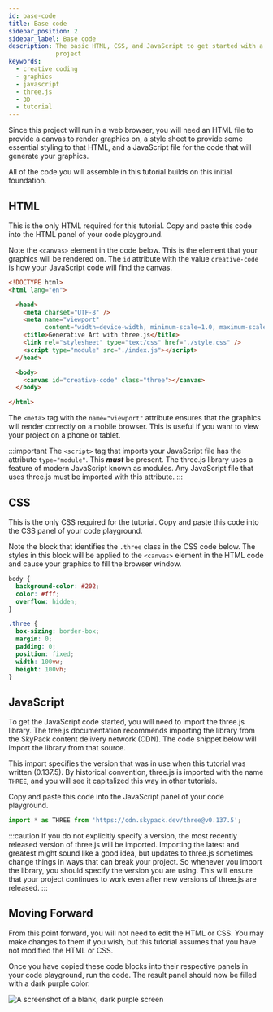 ```yaml
---
id: base-code
title: Base code
sidebar_position: 2
sidebar_label: Base code
description: The basic HTML, CSS, and JavaScript to get started with a three.js
             project
keywords:
  - creative coding
  - graphics
  - javascript
  - three.js
  - 3D
  - tutorial
---
```


Since this project will run in a web browser, you will need an HTML file to
provide a canvas to render graphics on, a style sheet to provide some
essential styling to that HTML, and a JavaScript file for the code that will
generate your graphics.

All of the code you will assemble in this tutorial builds on this initial
foundation.

## HTML

This is the only HTML required for this tutorial. Copy and paste this code into
the HTML panel of your code playground.

Note the `<canvas>` element in the code below. This is the element that your
graphics will be rendered on. The `id` attribute with the value
`creative-code` is how your JavaScript code will find the canvas.

```html
<!DOCTYPE html>
<html lang="en">

  <head>
    <meta charset="UTF-8" />
    <meta name="viewport" 
          content="width=device-width, minimum-scale=1.0, maximum-scale=1.0">
    <title>Generative Art with three.js</title>
    <link rel="stylesheet" type="text/css" href="./style.css" />
    <script type="module" src="./index.js"></script>
  </head>

  <body>
    <canvas id="creative-code" class="three"></canvas>
  </body>

</html>
```

The `<meta>` tag with the `name="viewport"` attribute ensures that the graphics
will render correctly on a mobile browser. This is useful if you want to view
your project on a phone or tablet.

:::important
The `<script>` tag that imports your JavaScript file has the attribute
`type="module"`. This **_must_** be present. The three.js library uses a
feature of modern JavaScript known as modules. Any JavaScript file that uses
three.js must be imported with this attribute.
:::

## CSS

This is the only CSS required for the tutorial. Copy and paste this code into
the CSS panel of your code playground.

Note the block that identifies the `.three` class in the CSS code below. The
styles in this block will be applied to the `<canvas>` element in the HTML code
and cause your graphics to fill the browser window.

```css
body {
  background-color: #202;
  color: #fff;
  overflow: hidden;
}

.three {
  box-sizing: border-box;
  margin: 0;
  padding: 0;
  position: fixed;
  width: 100vw;
  height: 100vh;
}
```

## JavaScript

To get the JavaScript code started, you will need to import the three.js
library. The tree.js documentation recommends importing the library from the
SkyPack content delivery network (CDN). The code snippet below will import the
library from that source.

This import specifies the version that was in use when this tutorial was
written (0.137.5). By historical convention, three.js is imported with the name
`THREE`, and you will see it capitalized this way in other tutorials.

Copy and paste this code into the JavaScript panel of your code playground.

```javascript
import * as THREE from 'https://cdn.skypack.dev/three@v0.137.5';
```

:::caution
If you do not explicitly specify a version, the most recently released version
of three.js will be imported. Importing the latest and greatest might sound like
a good idea, but updates to three.js sometimes change things in ways that can
break your project. So whenever you import the library, you should specify the
version you are using. This will ensure that your project continues to work
even after new versions of three.js are released.
:::

## Moving Forward

From this point forward, you will not need to edit the HTML or CSS. You may
make changes to them if you wish, but this tutorial assumes that you have not
modified the HTML or CSS.

Once you have copied these code blocks into their respective panels in your
code playground, run the code. The result panel should now be filled with a
dark purple color.

![A screenshot of a blank, dark purple screen](./assets/base-code-result.png "The result of this section's code")
